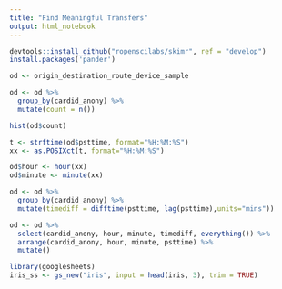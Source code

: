 ```yaml
---
title: "Find Meaningful Transfers"
output: html_notebook
---
```


```r
devtools::install_github("ropenscilabs/skimr", ref = "develop")
install.packages('pander')
```

```r
od <- origin_destination_route_device_sample

od <- od %>% 
  group_by(cardid_anony) %>%
  mutate(count = n())

hist(od$count)
```

```r
t <- strftime(od$psttime, format="%H:%M:%S")
xx <- as.POSIXct(t, format="%H:%M:%S")

od$hour <- hour(xx)
od$minute <- minute(xx)
```

```r
od <- od %>% 
  group_by(cardid_anony) %>%
  mutate(timediff = difftime(psttime, lag(psttime),units="mins"))
```

```r
od <- od %>%
  select(cardid_anony, hour, minute, timediff, everything()) %>%
  arrange(cardid_anony, hour, minute, psttime) %>%
  mutate()
```

```r
library(googlesheets)
iris_ss <- gs_new("iris", input = head(iris, 3), trim = TRUE)
```
